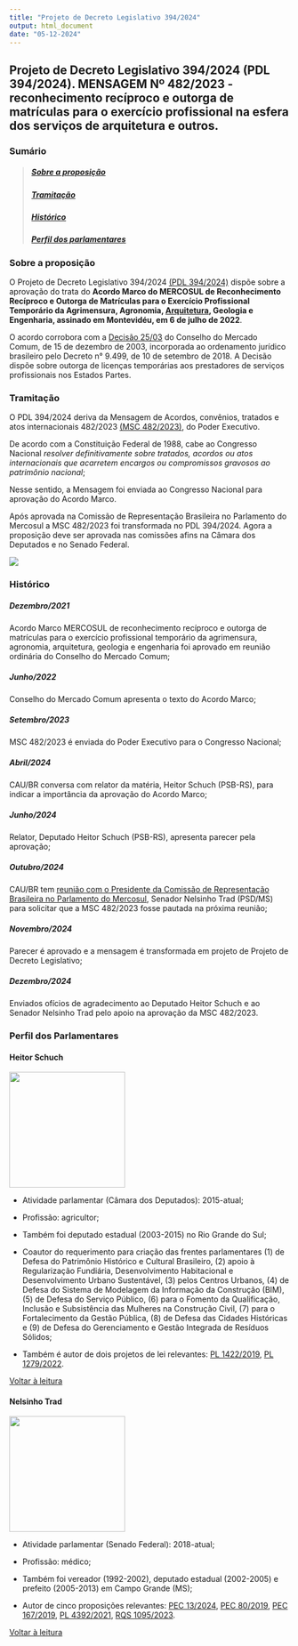 ---
title: "Projeto de Decreto Legislativo 394/2024"
output: html_document
date: "05-12-2024"
---

## **Projeto de Decreto Legislativo 394/2024 (PDL 394/2024). MENSAGEM Nº 482/2023 - reconhecimento recíproco e outorga de matrículas para o exercício profissional na esfera dos serviços de arquitetura e outros.**

### Sumário

> ##### [Sobre a proposição](#sobre-a-proposição-1)
>
> ##### [Tramitação](#tramitação-1)
>
> ##### [Histórico](#histótico-1)
>
> ##### [Perfil dos parlamentares](#perfil-dos-parlamentares-1)

### Sobre a proposição {#sobre-a-proposição-1}

O Projeto de Decreto Legislativo 394/2024 [(PDL 394/2024)](https://www.camara.leg.br/proposicoesWeb/prop_mostrarintegra?codteor=2828713&filename=PDL%20394/2024) dispõe sobre a aprovação do trata do **Acordo Marco do MERCOSUL de Reconhecimento Recíproco e Outorga de Matrículas para o Exercício Profissional Temporário da Agrimensura, Agronomia, [Arquitetura]{.underline}, Geologia e Engenharia, assinado em Montevidéu, em 6 de julho de 2022**.

O acordo corrobora com a [Decisão 25/03](http://www.sice.oas.org/trade/mrcsrs/decisions/dec2503p.asp) do Conselho do Mercado Comum, de 15 de dezembro de 2003, incorporada ao ordenamento jurídico brasileiro pelo Decreto n° 9.499, de 10 de setembro de 2018. A Decisão dispõe sobre outorga de licenças temporárias aos prestadores de serviços profissionais nos Estados Partes.

### Tramitação {#tramitação-1}

O PDL 394/2024 deriva da Mensagem de Acordos, convênios, tratados e atos internacionais 482/2023 [(MSC 482/2023)](https://www.camara.leg.br/proposicoesWeb/prop_mostrarintegra?codteor=2332622&filename=MSC%20482/2023), do Poder Executivo.

De acordo com a Constituição Federal de 1988, cabe ao Congresso Nacional *resolver definitivamente sobre tratados, acordos ou atos internacionais que acarretem encargos ou compromissos gravosos ao patrimônio nacional*;

Nesse sentido, a Mensagem foi enviada ao Congresso Nacional para aprovação do Acordo Marco.

Após aprovada na Comissão de Representação Brasileira no Parlamento do Mercosul a MSC 482/2023 foi transformada no PDL 394/2024. Agora a proposição deve ser aprovada nas comissões afins na Câmara dos Deputados e no Senado Federal.

![](images/Comissão%20de%20Desenvolvimento%20Urbano%20(CDU).png)

### Histórico {#histótico-1}

##### *Dezembro/2021*

Acordo Marco MERCOSUL de reconhecimento recíproco e outorga de matrículas para o exercício profissional temporário da agrimensura, agronomia, arquitetura, geologia e engenharia foi aprovado em reunião ordinária do Conselho do Mercado Comum;

##### *Junho/2022*

Conselho do Mercado Comum apresenta o texto do Acordo Marco;

##### *Setembro/2023*

MSC 482/2023 é enviada do Poder Executivo para o Congresso Nacional;

##### *Abril/2024*

CAU/BR conversa com relator da matéria, Heitor Schuch (PSB-RS), para indicar a importância da aprovação do Acordo Marco;

##### *Junho/2024*

Relator, Deputado Heitor Schuch (PSB-RS), apresenta parecer pela aprovação;

##### *Outubro/2024*

CAU/BR tem [reunião com o Presidente da Comissão de Representação Brasileira no Parlamento do Mercosul](https://caubr.gov.br/cau-br-pede-agilidade-em-acordo-do-mercosul-para-mobilidade-de-arquitetos/#:~:text=O%20pacto%2C%20assinado%20em%20Montevid%C3%A9u,entre%20os%20pa%C3%ADses%20do%20bloco.), Senador Nelsinho Trad (PSD/MS) para solicitar que a MSC 482/2023 fosse pautada na próxima reunião;

##### *Novembro/2024*

Parecer é aprovado e a mensagem é transformada em projeto de Projeto de Decreto Legislativo;

##### *Dezembro/2024*

Enviados ofícios de agradecimento ao Deputado Heitor Schuch e ao Senador Nelsinho Trad pelo apoio na aprovação da MSC 482/2023.

### Perfil dos Parlamentares {#perfil-dos-parlamentares-1}

#### **Heitor Schuch**

![](images/dep%20heitor.jpg){width="208"}

-   Atividade parlamentar (Câmara dos Deputados): 2015-atual;

-   Profissão: agricultor;

-   Também foi deputado estadual (2003-2015) no Rio Grande do Sul;

-   Coautor do requerimento para criação das frentes parlamentares (1) de Defesa do Patrimônio Histórico e Cultural Brasileiro, (2) apoio à Regularização Fundiária, Desenvolvimento Habitacional e Desenvolvimento Urbano Sustentável, (3) pelos Centros Urbanos, (4) de Defesa do Sistema de Modelagem da Informação da Construção (BIM), (5) de Defesa do Serviço Público, (6) para o Fomento da Qualificação, Inclusão e Subsistência das Mulheres na Construção Civil, (7) para o Fortalecimento da Gestão Pública, (8) de Defesa das Cidades Históricas e (9) de Defesa do Gerenciamento e Gestão Integrada de Resíduos Sólidos;

-   Também é autor de dois projetos de lei relevantes: [PL 1422/2019](https://www.camara.leg.br/proposicoesWeb/fichadetramitacao?idProposicao=2193767), [PL 1279/2022](https://www.camara.leg.br/proposicoesWeb/fichadetramitacao?idProposicao=2323493).

[Voltar à leitura](#histótico-1)

#### **Nelsinho Trad**

![](images/senador5985.jpg){width="208"}

-   Atividade parlamentar (Senado Federal): 2018-atual;

-   Profissão: médico;

-   Também foi vereador (1992-2002), deputado estadual (2002-2005) e prefeito (2005-2013) em Campo Grande (MS);

-   Autor de cinco proposições relevantes: [PEC 13/2024](https://www25.senado.leg.br/web/atividade/materias/-/materia/163043), [PEC 80/2019](https://www25.senado.leg.br/web/atividade/materias/-/materia/136894), [PEC 167/2019](https://www25.senado.leg.br/web/atividade/materias/-/materia/139271#:~:text=Proposta%20de%20Emenda%20%C3%A0%20Constitui%C3%A7%C3%A3o%20n%C2%B0%20167%2C%20de%202019&text=34%20do%20Ato%20das%20Disposi%C3%A7%C3%B5es,Distrito%20Federal%20e%20dos%20Munic%C3%ADpios.), [PL 4392/2021](https://www.camara.leg.br/proposicoesWeb/fichadetramitacao?idProposicao=2315066), [RQS 1095/2023](https://www25.senado.leg.br/web/atividade/materias/-/materia/161554).

[Voltar à leitura](#histótico-1)
